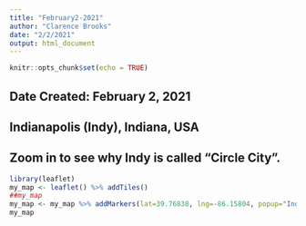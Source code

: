 ```yaml
---
title: "February2-2021"
author: "Clarence Brooks"
date: "2/2/2021"
output: html_document
---
```


```r
knitr::opts_chunk$set(echo = TRUE)
```

## Date Created: February 2, 2021

## Indianapolis (Indy), Indiana, USA

## Zoom in to see why Indy is called "Circle City".

```r
library(leaflet)
my_map <- leaflet() %>% addTiles()
##my_map
my_map <- my_map %>% addMarkers(lat=39.76838, lng=-86.15804, popup="Indianapolis")
my_map

```

